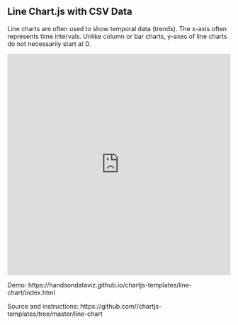 ## Line Chart.js with CSV Data {#chartjs-line-csv}

Line charts are often used to show temporal data (trends). The x-axis often represents time intervals. Unlike column or bar charts, y-axes of line charts do not necessarily start at 0.

<iframe src="https://handsondataviz.github.io/chartjs-templates/line-chart/index.html" width="100%" height=500 style="border: 0"></iframe>

Demo: https://handsondataviz.github.io/chartjs-templates/line-chart/index.html

Source and instructions: https://github.com//chartjs-templates/tree/master/line-chart
